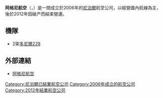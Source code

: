 {{Infobox_Airline |
airline=阿格尼航空<br/>{{lang|ne|अग्नि एयर}}|
logo           = |
logo_size=|
fleet_size=2|
destinations=5|
IATA=AG|
ICAO=|
callsign=|
parent=|
founded=2006年|
ceased=2012年|
headquarters=[[尼泊爾|尼泊爾]][[加德滿都|加德滿都]] |
key_people=|
hubs=[[加德滿都國際機場|加德滿都國際機場]]|
focus_cities=|
frequent_flyer=|
lounge=|
alliance=|
website= |
}}
'''阿格尼航空'''（{{lang-ne|अग्नि एयर}}，{{lang-en|Agni Air}}）是一間成立於2006年的[[尼泊爾|尼泊爾]]航空公司，以經營國內航線為主，後於2012年因破产而結束營運。

== 機隊 ==
*2架[[多尼爾228|多尼爾228]]

== 外部連結 ==
*[https://web.archive.org/web/20100105011710/http://www.agniair.com/ 阿格尼航空]

[[Category:尼泊爾已結業航空公司|Category:尼泊爾已結業航空公司]]
[[Category:2006年成立的航空公司|Category:2006年成立的航空公司]]
[[Category:2012年結業航空公司|Category:2012年結業航空公司]]


{{Asia-transport-stub}}